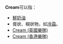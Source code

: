 {{wiktionary}}
'''Cream'''可以指：
*[[鮮奶油|鮮奶油]]
*膏狀、糊狀物，如[[冷霜|冷霜]]。
* [[Cream_(英國樂隊)|Cream (英國樂隊)]]
* [[Cream_(香港樂隊)|Cream (香港樂隊)]]
{{disambig|Cat=非中文名稱消歧義}}